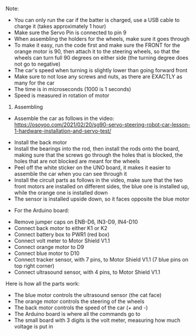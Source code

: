 Note:
- You can only run the car if the batter is charged, use a USB cable to charge it (takes approximately 1 hour)
- Make sure the Servo Pin is connected to pin 9
- When assembling the holders for the wheels, make sure it goes through 
- To make it easy, run the code first and make sure the FRONT for the orange motor is 90, then attach it to the steering wheels, so that the wheels
can turn full 90 degrees on either side (the turning degree does not go to negative)
- The car's speed when turning is slightly lower than going forward front
- Make sure to not lose any screws and nuts, as there are EXACTLY as many for the car 
- The time is in microseconds (1000 is 1 seconds)
- Speed is measured in rotation of motor

1. Assembling 
- Assemble the car as follows in the video: 
https://osoyoo.com/2021/02/20/sg90-servo-steering-robot-car-lesson-1-hardware-installation-and-servo-test/

+ Install the back motor
+ Install the bearings into the rod, then install the rods onto the board, making sure that the screws go through the holes that is blocked, the
holes that are not blocked are meant for the wheels
+ Peel off the white sticker on the UNO board, it makes it easier to assemble the car when you can see through it
+ Install the circuit parts as follows in the video, make sure that the two front motors are installed on different sides, the blue one is installed
up, while the orange one is installed down
+ The sensor is installed upside down, so it faces opposite the blue motor 

- For the Arduino board: 
+ Remove jumper caps on ENB-D6, IN3-D9, IN4-D10 
+ Connect back motor to either K1 or K2
+ Connect battery box to PWR1 (red box)
+ Connect volt meter to Motor Shield V1.1
+ Connect orange motor to D9 
+ Connect blue motor to D10 
+ Connect tracker sensor, with 7 pins, to Motor Shield V1.1 (7 blue pins on top right corner)
+ Connect ultrasound sensor, with 4 pins, to Motor Shield V1.1 


Here is how all the parts work: 
- The blue motor controls the ultrasound sensor (the cat face)
- The orange motor controls the steering of the wheels 
- The back motor controls the speed of the car (+ and -)
- The Arduino board is where all the commands go to
- The small board with 3 digits is the volt meter, measuring how much voltage is put in


